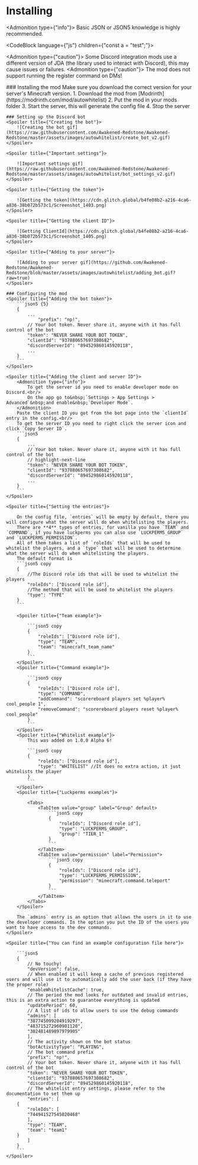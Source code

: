 
# Installing

<Admonition type={"info"}>
    Basic JSON or JSON5 knowledge is highly recommended.
</Admonition>

<CodeBlock language={"js"} children={"const a = \"test\";"}>
</CodeBlock>

<Admonition type={"caution"}>
    Some Discord integration mods use a different version of JDA (the library used to interact with Discord), this may cause issues or failures.
</Admonition>
<Admonition type={"caution"}>
    The mod does not support running the register command on DMs!
</Admonition>

<Steps>
    ### Installing the mod
    <Admonition type={"info"}>
        Make sure you download the correct version for your server's Minecraft version.
    </Admonition>
    1. Download the mod from [Modrinth](https://modrinth.com/mod/autowhitelist)
    2. Put the mod in your mods folder
    3. Start the server, this will generate the config file
    4. Stop the server

    ### Setting up the Discord bot
    <Spoiler title={"Creating the bot"}>
        ![Creating the bot gif](https://raw.githubusercontent.com/Awakened-Redstone/Awakened-Redstone/master/assets/images/autowhitelist/create_bot_v2.gif)
    </Spoiler>

    <Spoiler title={"Important settings"}>

        ![Important settings gif](https://raw.githubusercontent.com/Awakened-Redstone/Awakened-Redstone/master/assets/images/autowhitelist/bot_settings_v2.gif)
    </Spoiler>

    <Spoiler title={"Getting the token"}>

        ![Getting the token](https://cdn.glitch.global/b4fe08b2-a216-4ca6-a836-38b072b573c1/Screenshot_1403.png)
    </Spoiler>

    <Spoiler title={"Getting the client ID"}>

        ![Getting ClientId](https://cdn.glitch.global/b4fe08b2-a216-4ca6-a836-38b072b573c1/Screenshot_1405.png)
    </Spoiler>

    <Spoiler title={"Adding to your server"}>

        ![Adding to your server gif](https://github.com/Awakened-Redstone/Awakened-Redstone/blob/master/assets/images/autowhitelist/adding_bot.gif?raw=true)
    </Spoiler>

    ### Configuring the mod
    <Spoiler title={"Adding the bot token"}>
        ```json5 {5}
        {
            ...
                "prefix": "np!",
            // Your bot token. Never share it, anyone with it has full control of the bot
            "token": "NEVER SHARE YOUR BOT TOKEN",
            "clientId": "937880657697308682",
            "discordServerId": "894529860145920118",
            ...
        }
        ```
    </Spoiler>

    <Spoiler title={"Adding the client and server ID"}>
        <Admonition type={"info"}>
            To get the server id you need to enable developer mode on Discord.<br/>
            On the app go to&nbsp;`Settings > App Settings > Advanced`&nbsp;and enable&nbsp;`Developer Mode`.
        </Admonition>
        Paste the client ID you got from the bot page into the `clientId` entry in the config.<br/>
        To get the server ID you need to right click the server icon and click `Copy Server ID`.
        ```json5
        {
            ...
            // Your bot token. Never share it, anyone with it has full control of the bot
            // highlight-next-line
            "token": "NEVER SHARE YOUR BOT TOKEN",
            "clientId": "937880657697308682",
            "discordServerId": "894529860145920118",
            ...
        }
        ```
    </Spoiler>

    <Spoiler title={"Setting the entries"}>

        On the config file, `entries` will be empty by default, there you will configure what the server will do when whitelisting the players.
        There are **4** types of entries, for vanilla you have `TEAM` and `COMMAND`, if you have luckperms you can also use `LUCKPERMS_GROUP` and `LUCKPERMS_PERMISSION`.
        All of them takes a list of `roleIds` that will be used to whitelist the players, and a `type` that will be used to determine what the server will do when whitelisting the players.
        The default format is
        ```json5 copy
        {
            //The Discord role ids that will be used to whitelist the players
            "roleIds": ["Discord role id"],
            //The method that will be used to whitelist the players
            "type": "TYPE"
        }
        ```

        <Spoiler title={"Team example"}>

            ```json5 copy
            {
                "roleIds": ["Discord role id"],
                "type": "TEAM",
                "team": "minecraft_team_name"
            }
            ```
        </Spoiler>
        <Spoiler title={"Command example"}>

            ```json5 copy
            {
                "roleIds": ["Discord role id"],
                "type": "COMMAND",
                "addCommand": "scorereboard players set %player% cool_people 1",
                "removeCommand": "scorereboard players reset %player% cool_people"
            }
            ```
        </Spoiler>
        <Spoiler title={"Whitelist example"}>
            This was added on 1.0.0 Alpha 6!

            ```json5 copy
            {
                "roleIds": ["Discord role id"],
                "type": "WHITELIST" //It does no extra action, it just whitelists the player
            }
            ```
        </Spoiler>
        <Spoiler title={"Luckperms examples"}>

            <Tabs>
                <TabItem value="group" label="Group" default>
                    ```json5 copy
                    {
                        "roleIds": ["Discord role id"],
                        "type": "LUCKPERMS_GROUP",
                        "group": "TIER_1"
                    }
                    ```
                </TabItem>
                <TabItem value="permission" label="Permission">
                    ```json5 copy
                    {
                        "roleIds": ["Discord role id"],
                        "type": "LUCKPERMS_PERMISSION",
                        "permission": "minecraft.command.teleport"
                    }
                    ```
                </TabItem>
            </Tabs>
        </Spoiler>

        The `admins` entry is an option that allows the users in it to use the developer commands. In the option you put the ID of the users you want to have access to the dev commands.
    </Spoiler>

    <Spoiler title={"You can find an example configuration file here"}>

        ```json5
        {
            // No touchy!
            "devVersion": false,
            // When enabled it will keep a cache of previous registered users and will use it to automatically add the user back (if they have the proper role)
            "enableWhitelistCache": true,
            // The period the mod looks for outdated and invalid entries, this is an extra action to guarantee everything is updated
            "updatePeriod": 60,
            // A list of ids to allow users to use the debug commands
            "admins": [
            "387745099204919297",
            "483715272960901120",
            "302481489897979905"
            ],
            // The activity shown on the bot status
            "botActivityType": "PLAYING",
            // The bot command prefix
            "prefix": "np!",
            // Your bot token. Never share it, anyone with it has full control of the bot
            "token": "NEVER SHARE YOUR BOT TOKEN",
            "clientId": "937880657697308682",
            "discordServerId": "894529860145920118",
            // The whitelist entry settings, please refer to the documentation to set them up
            "entries": [
        {
            "roleIds": [
            "744941527545020468"
            ],
            "type": "TEAM",
            "team": "team1"
        }
            ]
        }
        ```
    </Spoiler>

</Steps>